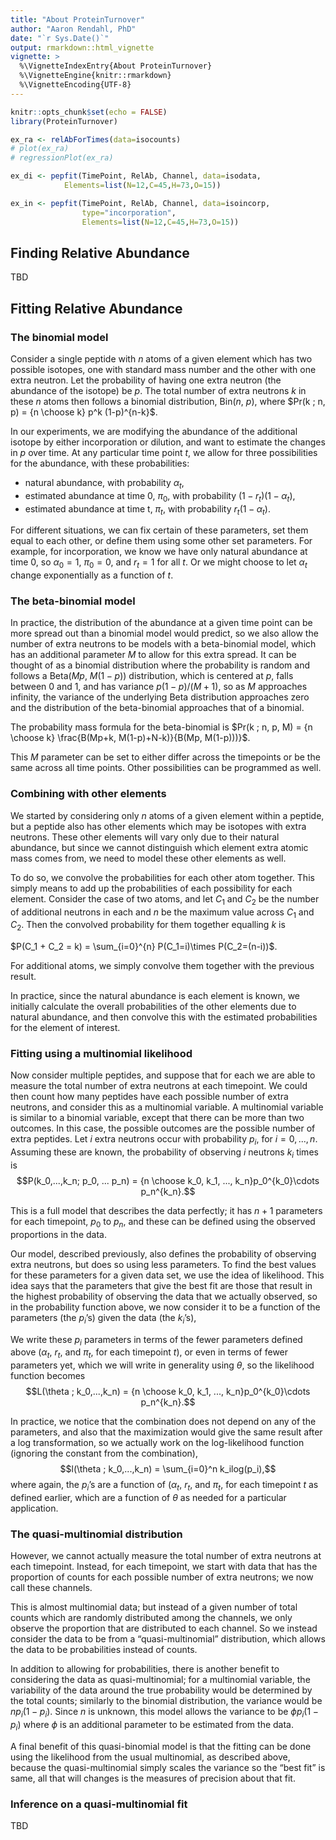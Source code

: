 ```yaml
---
title: "About ProteinTurnover"
author: "Aaron Rendahl, PhD"
date: "`r Sys.Date()`"
output: rmarkdown::html_vignette
vignette: >
  %\VignetteIndexEntry{About ProteinTurnover}
  %\VignetteEngine{knitr::rmarkdown}
  %\VignetteEncoding{UTF-8}
---
```


```r
knitr::opts_chunk$set(echo = FALSE)
library(ProteinTurnover)
```

```r
ex_ra <- relAbForTimes(data=isocounts)
# plot(ex_ra)
# regressionPlot(ex_ra)

ex_di <- pepfit(TimePoint, RelAb, Channel, data=isodata,
            Elements=list(N=12,C=45,H=73,O=15))

ex_in <- pepfit(TimePoint, RelAb, Channel, data=isoincorp,
                type="incorporation", 
                Elements=list(N=12,C=45,H=73,O=15))
```

## Finding Relative Abundance

TBD

## Fitting Relative Abundance

### The binomial model

Consider a single peptide with $n$ atoms of a given element which has two possible isotopes, one with standard mass number and the other with one extra neutron. Let the probability of having one extra neutron (the abundance of the isotope) be $p$. The total number of extra neutrons $k$ in these $n$ atoms then follows a binomial distribution, Bin($n$, $p$), where $Pr(k ; n, p) = {n \choose k} p^k (1-p)^{n-k}$.

In our experiments, we are modifying the abundance of the additional isotope by either incorporation or dilution, and want to estimate the changes in $p$ over time. At any particular time point $t$, we allow for three possibilities for the abundance, with these probabilities:

* natural abundance, with probability $\alpha_t$,
* estimated abundance at time 0, $\pi_0$, with probability $(1-r_t) (1-\alpha_t)$,
* estimated abundance at time t, $\pi_t$, with probability $r_t (1-\alpha_t)$.

For different situations, we can fix certain of these parameters, set them equal to each other, or define them using some other set parameters. For example, for incorporation, we know we have only natural abundance at time 0, so $\alpha_0=1$, $\pi_0=0$, and $r_t=1$ for all $t$. Or we might choose to let $\alpha_t$ change exponentially as a function of $t$.

### The beta-binomial model

In practice, the distribution of the abundance at a given time point can be more spread out than a binomial model would predict, so we also allow the number of extra neutrons to be models with a beta-binomial model, which has an additional parameter $M$ to allow for this extra spread. It can be thought of as a binomial distribution where the probability is random and follows a Beta($Mp$, $M(1-p)$) distribution, which is centered at $p$, falls between 0 and 1, and has variance $p(1-p) / (M + 1)$, so as $M$ approaches infinity, the variance of the underlying Beta distribution approaches zero and the distribution of the beta-binomial approaches that of a binomial.

The probability mass formula for the beta-binomial is 
$Pr(k ; n, p, M) = {n \choose k} \frac{B(Mp+k, M(1-p)+N-k)}{B(Mp, M(1-p)))}$.

This $M$ parameter can be set to either differ across the timepoints or be the same across all time points. Other possibilities can be programmed as well.

### Combining with other elements
We started by considering only $n$ atoms of a given element within a peptide, but a peptide also has other elements which may be isotopes with extra neutrons. These other elements will vary only due to their natural abundance, but since we cannot distinguish which element extra atomic mass comes from, we need to model these other elements as well.

To do so, we convolve the probabilities for each other atom together. This simply means to add up the probabilities of each possibility for each element. Consider the case of two atoms, and let $C_1$ and $C_2$ be the number of additional neutrons in each and $n$ be the maximum value across $C_1$ and $C_2$. Then the convolved probability for them together equalling $k$ is

$P(C_1 + C_2 = k) = \sum_{i=0}^{n} P(C_1=i)\times P(C_2=(n-i))$.

For additional atoms, we simply convolve them together with the previous result.

In practice, since the natural abundance is each element is known, we initially calculate the overall probabilities of the other elements due to natural abundance, and then convolve this with the estimated probabilities for the element of interest.

### Fitting using a multinomial likelihood

Now consider multiple peptides, and suppose that for each we are able to measure the total number of extra neutrons at each timepoint. We could then count how many peptides have each possible number of extra neutrons, and consider this as a multinomial variable. A multinomial variable is similar to a binomial variable, except that there can be more than two outcomes. In this case, the possible outcomes are the possible number of extra peptides. Let $i$ extra neutrons occur with probability $p_i$, for $i=0, ..., n$. Assuming these are known, the probability of observing $i$ neutrons $k_i$ times is
$$P(k_0,...,k_n; p_0, ... p_n) = {n \choose k_0, k_1, ..., k_n}p_0^{k_0}\cdots p_n^{k_n}.$$

This is a full model that describes the data perfectly; it has $n+1$ parameters for each timepoint, $p_0$ to $p_n$, and these can be defined using the observed proportions in the data.

Our model, described previously, also defines the probability of observing extra neutrons, but does so using less parameters. To find the best values for these parameters for a given data set, we use the idea of likelihood. This idea says that the parameters that give the best fit are those that result in the highest probability of observing the data that we actually observed, so in the probability function above, we now consider it to be a function of the parameters (the $p_i$'s) given the data (the $k_i$'s),

We write these $p_i$ parameters in terms of the fewer parameters defined above ($\alpha_t$, $r_t$, and $\pi_t$, for each timepoint $t$), or even in terms of fewer parameters yet, which we will write in generality using $\theta$, so the likelihood function becomes
$$L(\theta ; k_0,...,k_n) = {n \choose k_0, k_1, ..., k_n}p_0^{k_0}\cdots p_n^{k_n}.$$

In practice, we notice that the combination does not depend on any of the parameters, and also that the maximization would give the same result after a log transformation, so we actually work on the log-likelihood function (ignoring the constant from the combination),
$$l(\theta ; k_0,...,k_n) = \sum_{i=0}^n k_ilog(p_i),$$
where again, the $p_i$'s are a function of ($\alpha_t$, $r_t$, and $\pi_t$, for each timepoint $t$ as defined earlier, which are a function of $\theta$ as needed for a particular application.

### The quasi-multinomial distribution
However, we cannot actually measure the total number of extra neutrons at each timepoint. Instead, for each timepoint, we start with data that has the proportion of counts for each possible number of extra neutrons; we now call these channels. 

This is almost multinomial data; but instead of a given number of total counts which are randomly distributed among the channels, we only observe the proportion that are distributed to each channel. So we instead consider the data to be from a "quasi-multinomial" distribution, which allows the data to be probabilities instead of counts.

In addition to allowing for probabilities, there is another benefit to considering the data as quasi-multinomial; for a multinomial variable, the variability of the data around the true probability would be determined by the total counts; similarly to the binomial distribution, the variance would be $n p_i (1-p_i)$. Since $n$ is unknown, this model allows the variance to be $\phi p_i (1-p_i)$ where $\phi$ is an additional parameter to be estimated from the data.

A final benefit of this quasi-binomial model is that the fitting can be done using the likelihood from the usual multinomial, as described above, because the quasi-multinomial simply scales the variance so the "best fit" is same, all that will changes is the measures of precision about that fit.

### Inference on a quasi-multinomial fit

TBD

